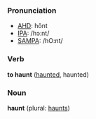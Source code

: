 ===Pronunciation===
*[[w:AHD|AHD]]: hônt
*[[w:IPA|IPA]]: /hɔːnt/
*[[w:SAMPA|SAMPA]]: /hO:nt/

===Verb===
'''to haunt''' ([[haunted]], haunted)

===Noun===
'''haunt''' (plural: [[haunts]])